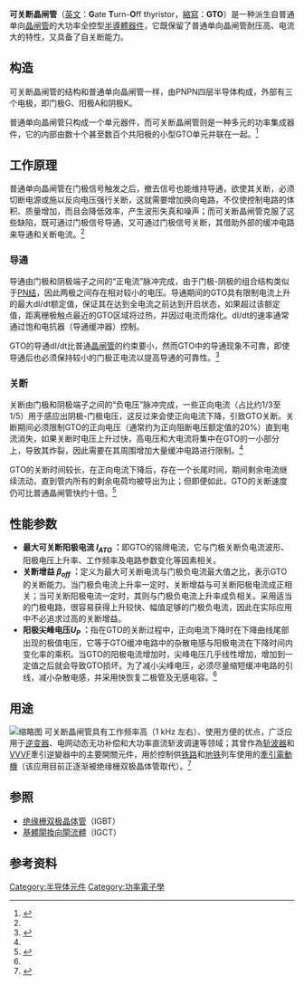 {{noteTA
|T=zh-cn:可关断晶闸管; zh-tw:閘極截止閘流體;
|1=zh-cn:可关断晶闸管; zh-tw:閘極截止閘流體;
|2=zh-cn:半导体器件; zh-tw:半導體裝置;
|3=zh-cn:集成电路; zh-tw:積體電路; zh-hk:集成電路;
|4=zh-cn:门极; zh-tw:閘極; 
|5=zh-cn:绝缘栅双极晶体管; zh-tw:絕緣閘雙極電晶體;
|6=zh-cn:集成门极换向晶闸管; zh-tw:基體閘換向閘流體;
|7=zh-cn:晶闸管; zh-tw:閘流體;
|8=zh-cn:器件; zh-tw:裝置;
}}
'''可关断晶闸管'''（[[英文|英文]]：'''G'''ate '''T'''urn-'''O'''ff thyristor，[[縮寫|縮寫]]：'''GTO'''）是一种派生自普通单向[[晶閘管|晶闸管]]的大功率全控型[[半导体器件|半導體器件]]，它既保留了普通单向晶闸管耐压高、电流大的特性，又具备了自关断能力。
{{align|right|<gallery widths="180">
File:Tiristor GTO.jpg|<center>电路符號</center>
File:GTO thyristor cross section.svg|<center>结构示意</center>
File:GTO thyristor equivalent.svg|<center>等效电路图</center>
</gallery>}}

==构造==
可关断晶闸管的结构和普通单向晶闸管一样，由PNPN四层半导体构成，外部有三个电极，即门极G、阳极A和阴极K。

普通单向晶闸管只构成一个单元器件，而可关断晶闸管则是一种多元的功率集成器件，它的内部由数十个甚至数百个共阳极的小型GTO单元并联在一起。<ref name=":0">{{Cite book|title=电力电子技术|last=龚素文，李图平等|publisher=北京理工大学出版社|year=2014|edition=第2版}}</ref>

== 工作原理 ==
普通单向晶闸管在门极信号触发之后，撤去信号也能维持导通，欲使其关断，必须切断电源或施以反向电压强行关断，这就需要增加换向电路，不仅使控制电路的体积、质量增加，而且会降低效率，产生波形失真和噪声；而可关断晶闸管克服了这些缺陷，既可通过门极信号导通，又可通过门极信号关断，其借助外部的缓冲电路来导通和关断电流。<ref name=":0" />

=== 导通 ===
导通由门极和阴极端子之间的“正电流”脉冲完成，由于门极-阴极的组合结构类似于[[PN结|PN结]]，因此两极之间存在相对较小的电压。导通期间的GTO具有限制电流上升的最大dI/dt额定值，保证其在达到全电流之前达到开启状态，如果超过该额定值，距离栅极触点最近的GTO区域将过热，并因过电流而熔化。dI/dt的速率通常通过饱和电抗器（导通缓冲器）控制。

GTO的导通dI/dt比普通[[晶閘管|晶闸管]]的约束要小，然而GTO中的导通现象不可靠，即使导通后也必须保持较小的门极正电流以提高导通的可靠性。<ref name=":1">{{Cite journal|title=门极可关断晶闸管再导通机理分析及验证|author=季凌云, 张昌利|journal=电力电子技术|issue=3|year=1996|page=97-100}}</ref>

=== 关断 ===
关断由门极和阴极端子之间的“负电压”脉冲完成，一些正向电流（占比约1/3至1/5）用于感应出阴极-门极电压，这反过来会使正向电流下降，引致GTO关断。关断期间必须限制GTO的正向电压（通常约为正向阻断电压额定值的20%）直到电流消失，如果关断时电压上升过快，高电压和大电流将集中在GTO的一小部分上，导致其炸裂，因此需要在其周围增加大量缓冲电路进行限制。<ref name=":1" />

GTO的关断时间较长，在正向电流下降后，存在一个长尾时间，期间剩余电流继续流动，直到管内所有的剩余电荷均被导出为止；但即便如此，GTO的关断速度仍可比普通晶闸管快约十倍。<ref>{{Cite web|title=Gate Turn Off Switch|url=http://www.circuitstoday.com/gate-turn-off-switch|author=CIRCUITS TODAY|access-date=2021-11-01|archive-date=2021-11-04|archive-url=https://web.archive.org/web/20211104165320/https://www.circuitstoday.com/gate-turn-off-switch}}</ref>

== 性能参数 ==

* '''最大可关断阳极电流 ''I<sub>ATO</sub>'' ：'''即GTO的铭牌电流，它与门极关断负电流波形、阳极电压上升率、工作频率及电路参数变化等因素相关。
* '''关断增益 ''β<sub>off</sub>'' ：'''定义为最大可关断电流与门极负电流最大值之比，表示GTO的关断能力。当门极负电流上升率一定时，关断增益与可关断阳极电流成正相关；当可关断阳极电流一定时，其则与门极负电流上升率成负相关。采用适当的门极电路，很容易获得上升较快、幅值足够的门极负电流，因此在实际应用中不必追求过高的关断增益。
* '''阳极尖峰电压''U<sub>P</sub>'' ：'''指在GTO的关断过程中，正向电流下降时在下降曲线尾部出现的极值电压，它等于GTO缓冲电路中的杂散电感与阳极电流在下降时间内变化率的乘积。当GTO的阳极电流增加时，尖峰电压几乎线性增加，增加到一定值之后就会导致GTO损坏。为了减小尖峰电压，必须尽量缩短缓冲电路的引线，减小杂散电感，并采用快恢复二极管及无感电容。<ref name=":0" />

== 用途 ==
[[File:Tokyu1000VVVF.jpg|缩略图]]
可关断晶闸管具有工作频率高（1 kHz 左右）、使用方便的优点，广泛应用于[[逆變器|逆变器]]、电网动态无功补偿和大功率直流斩波调速等领域；其曾作為[[斩波器|斩波器]]和[[VVVF|VVVF]]牽引逆變器中的主要開關元件，用於控制供[[鐵路運輸|铁路]]和[[地鐵|地铁]]列车使用的[[牽引電動機|牽引電動機]]（该应用目前正逐渐被绝缘栅双极晶体管取代）。<ref>{{Cite journal|title=大容量门极可关断晶闸管的研究|author=吕征宇|journal=电子与信息学报|issue=6|year=1988|volume=10|page=558-562}}</ref>

==参照==
* [[绝缘栅双极晶体管|绝缘栅双极晶体管]]（IGBT）
* [[基體閘換向閘流體|基體閘換向閘流體]]（IGCT）

==参考资料==
{{Reflist}}

[[Category:半导体元件|Category:半导体元件]]
[[Category:功率電子學|Category:功率電子學]]